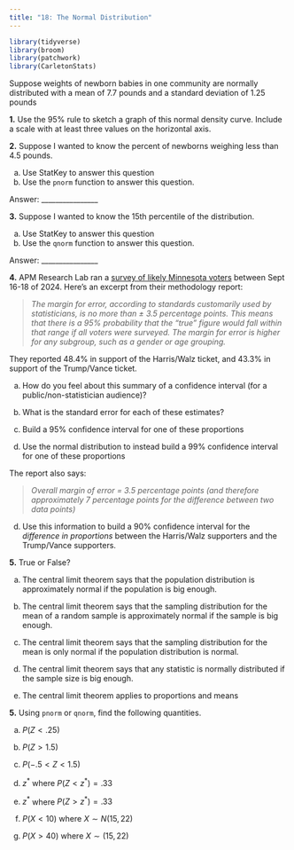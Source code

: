 ```yaml
---
title: "18: The Normal Distribution"
---
```


```r
library(tidyverse)
library(broom)
library(patchwork)
library(CarletonStats)
```

Suppose weights of newborn babies in one community are normally distributed with a mean of 7.7 pounds and a standard deviation of 1.25 pounds

**1.** Use the 95\% rule to sketch a graph of this normal density curve. Include a scale with at least three values on the horizontal axis.

\vspace{2in}

**2.** Suppose I wanted to know the percent of newborns weighing less than 4.5 pounds. 

  (a) Use StatKey to answer this question
  (b) Use the `pnorm` function to answer this question.

Answer: ________________

**3.** Suppose I wanted to know the 15th percentile of the distribution. 

  (a) Use StatKey to answer this question
  (b) Use the `qnorm` function to answer this question.
  
Answer: ________________

**4.** APM Research Lab ran a [survey of likely Minnesota voters](https://www.apmresearchlab.org/minnesota-poll-september-2024#methods) between Sept 16-18 of 2024. Here's an excerpt from their methodology report: 

> *The margin for error, according to standards customarily used by statisticians, is no more than ± 3.5 percentage points. This means that there is a 95% probability that the "true" figure would fall within that range if all voters were surveyed. The margin for error is higher for any subgroup, such as a gender or age grouping.*

They reported 48.4% in support of the Harris/Walz ticket, and 43.3% in support of the Trump/Vance ticket. 

(a) How do you feel about this summary of a confidence interval (for a public/non-statistician audience)?

\vspace{1in}

(b) What is the standard error for each of these estimates? 

\vspace{1in}

(c) Build a 95% confidence interval for one of these proportions

\vspace{2in}

(d) Use the normal distribution to instead build a 99% confidence interval for one of these proportions

\vspace{2in}

The report also says: 

> *Overall margin of error = 3.5 percentage points (and therefore approximately 7 percentage points for the difference between two data points)*

(d) Use this information to build a 90% confidence interval for the *difference in proportions* between the Harris/Walz supporters and the Trump/Vance supporters.

\vspace{2in}

**5.** True or False? 

(a) The central limit theorem says that the population distribution is approximately normal if the population is big enough.

(b) The central limit theorem says that the sampling distribution for the mean of a random sample is approximately normal if the sample is big enough.

(c) The central limit theorem says that the sampling distribution for the mean is only normal if the population distribution is normal.

(d) The central limit theorem says that any statistic is normally distributed if the sample size is big enough.

(e) The central limit theorem applies to proportions and means

**5.** Using `pnorm` or `qnorm`, find the following quantities. 

(a) $P(Z < .25)$

(b) $P(Z > 1.5)$

(c) $P(-.5 < Z  < 1.5)$

(d) $z^*$ where $P(Z < z^*) = .33$

(e) $z^*$ where $P(Z > z^*) = .33$

(f) $P(X < 10)$ where $X \sim N(15, 22)$

(g) $P(X > 40)$ where $X \sim(15,22)$



